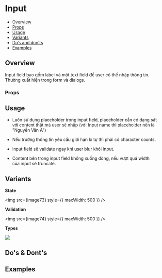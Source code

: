 

<Meta of={Stories} />

# Input

- [Overview](#overview)
- [Props](#props)
- [Usage](#usage)
- [Variants](#variants)
- [Do’s and don’ts](#dos--donts)
- [Examples](#examples)

## Overview

Input field bao gồm label và một text field để user có thể nhập thông
tin. Thường xuất hiện trong form và dialogs.

<Canvas of={Stories.Default} />

### Props

<Controls of={Stories.Default} />

## Usage

- Luôn sử dụng placeholder trong input field, placeholder cần có dạng sát
  với content thật mà user sẽ nhập (vd: Input name thì placeholder nên là
  "Nguyễn Văn A")

- Nếu trường thông tin yêu cầu giới hạn kí tự thì phải có character
  counts.

- Input field sẽ validate ngay khi user blur khỏi input.

- Content bên trong input field không xuống dòng, nếu vượt quá width của
  input sẽ truncate.

## Variants

**State**

<img src={image73} style={{ maxWidth: 500 }} />

**Validation**

<img src={image74} style={{ maxWidth: 500 }} />

**Types**

<img src={image75} />

## Do's & Dont's

## Examples

<Canvas of={Stories.LeftAddon} />
<Canvas of={Stories.RightAddon} />

<Canvas of={Stories.External} />

<Canvas of={Stories.Disabled} />

<Canvas of={Stories.Invalid} />

<Canvas of={Stories.Examples} />
